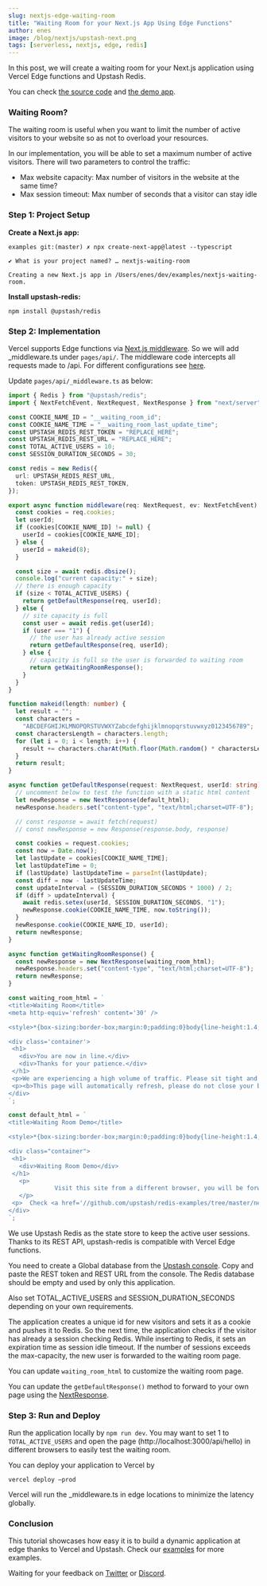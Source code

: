 ```yaml
---
slug: nextjs-edge-waiting-room
title: "Waiting Room for your Next.js App Using Edge Functions"
author: enes
image: /blog/nextjs/upstash-next.png
tags: [serverless, nextjs, edge, redis]
---
```


In this post, we will create a waiting room for your Next.js application using Vercel Edge functions and Upstash Redis.

You can check [the source code](https://github.com/upstash/redis-examples/tree/master/nextjs-waiting-room) and [the demo app](https://nextjs-waiting-room.vercel.app/api/hello).

### Waiting Room?

The waiting room is useful when you want to limit the number of active visitors to your website so as not to overload your resources.

In our implementation, you will be able to set a maximum number of active visitors. There will two parameters to control the traffic:

- Max website capacity: Max number of visitors in the website at the same time?
- Max session timeout: Max number of seconds that a visitor can stay idle

### Step 1: Project Setup

**Create a Next.js app:**

```shell
examples git:(master) ✗ npx create-next-app@latest --typescript

✔ What is your project named? … nextjs-waiting-room

Creating a new Next.js app in /Users/enes/dev/examples/nextjs-waiting-room.
```

**Install upstash-redis:**

```shell
npm install @upstash/redis
```

### Step 2: Implementation

Vercel supports Edge functions via [Next.js middleware](https://nextjs.org/docs/middleware). So we will add \_middleware.ts under `pages/api/`. The middleware code intercepts all requests made to /api. For different configurations see [here](https://vercel.com/docs/concepts/functions/edge-functions#middleware-running-order).

Update `pages/api/_middleware.ts` as below:

```typescript
import { Redis } from "@upstash/redis";
import { NextFetchEvent, NextRequest, NextResponse } from "next/server";

const COOKIE_NAME_ID = "__waiting_room_id";
const COOKIE_NAME_TIME = "__waiting_room_last_update_time";
const UPSTASH_REDIS_REST_TOKEN = "REPLACE_HERE";
const UPSTASH_REDIS_REST_URL = "REPLACE_HERE";
const TOTAL_ACTIVE_USERS = 10;
const SESSION_DURATION_SECONDS = 30;

const redis = new Redis({
  url: UPSTASH_REDIS_REST_URL,
  token: UPSTASH_REDIS_REST_TOKEN,
});

export async function middleware(req: NextRequest, ev: NextFetchEvent) {
  const cookies = req.cookies;
  let userId;
  if (cookies[COOKIE_NAME_ID] != null) {
    userId = cookies[COOKIE_NAME_ID];
  } else {
    userId = makeid(8);
  }

  const size = await redis.dbsize();
  console.log("current capacity:" + size);
  // there is enough capacity
  if (size < TOTAL_ACTIVE_USERS) {
    return getDefaultResponse(req, userId);
  } else {
    // site capacity is full
    const user = await redis.get(userId);
    if (user === "1") {
      // the user has already active session
      return getDefaultResponse(req, userId);
    } else {
      // capacity is full so the user is forwarded to waiting room
      return getWaitingRoomResponse();
    }
  }
}

function makeid(length: number) {
  let result = "";
  const characters =
    "ABCDEFGHIJKLMNOPQRSTUVWXYZabcdefghijklmnopqrstuvwxyz0123456789";
  const charactersLength = characters.length;
  for (let i = 0; i < length; i++) {
    result += characters.charAt(Math.floor(Math.random() * charactersLength));
  }
  return result;
}

async function getDefaultResponse(request: NextRequest, userId: string) {
  // uncomment below to test the function with a static html content
  let newResponse = new NextResponse(default_html);
  newResponse.headers.set("content-type", "text/html;charset=UTF-8");

  // const response = await fetch(request)
  // const newResponse = new Response(response.body, response)

  const cookies = request.cookies;
  const now = Date.now();
  let lastUpdate = cookies[COOKIE_NAME_TIME];
  let lastUpdateTime = 0;
  if (lastUpdate) lastUpdateTime = parseInt(lastUpdate);
  const diff = now - lastUpdateTime;
  const updateInterval = (SESSION_DURATION_SECONDS * 1000) / 2;
  if (diff > updateInterval) {
    await redis.setex(userId, SESSION_DURATION_SECONDS, "1");
    newResponse.cookie(COOKIE_NAME_TIME, now.toString());
  }
  newResponse.cookie(COOKIE_NAME_ID, userId);
  return newResponse;
}

async function getWaitingRoomResponse() {
  const newResponse = new NextResponse(waiting_room_html);
  newResponse.headers.set("content-type", "text/html;charset=UTF-8");
  return newResponse;
}

const waiting_room_html = `
<title>Waiting Room</title>
<meta http-equiv='refresh' content='30' />

<style>*{box-sizing:border-box;margin:0;padding:0}body{line-height:1.4;font-size:1rem;font-family:ui-sans-serif,system-ui,-apple-system,BlinkMacSystemFont,"Segoe UI",Roboto,"Helvetica Neue",Arial,"Noto Sans",sans-serif;padding:2rem;display:grid;place-items:center;min-height:100vh}.container{width:100%;max-width:800px}p{margin-top:.5rem}</style>

<div class='container'>
 <h1>
   <div>You are now in line.</div>
   <div>Thanks for your patience.</div>
 </h1>
 <p>We are experiencing a high volume of traffic. Please sit tight and we will let you in soon. </p>
 <p><b>This page will automatically refresh, please do not close your browser.</b></p>
</div>
`;

const default_html = `
<title>Waiting Room Demo</title>

<style>*{box-sizing:border-box;margin:0;padding:0}body{line-height:1.4;font-size:1rem;font-family:ui-sans-serif,system-ui,-apple-system,BlinkMacSystemFont,"Segoe UI",Roboto,"Helvetica Neue",Arial,"Noto Sans",sans-serif;padding:2rem;display:grid;place-items:center;min-height:100vh}.container{width:100%;max-width:800px}p{margin-top:.5rem}</style>

<div class="container">
 <h1>
   <div>Waiting Room Demo</div>
 </h1>
   <p>
             Visit this site from a different browser, you will be forwarded to the waiting room when the capacity is full.
   </p>
 <p>  Check <a href='//github.com/upstash/redis-examples/tree/master/nextjs-waiting-room' style={{"color": "blue"}}>this project </a> to set up a waiting room for your website.</p>
</div>
`;
```

We use Upstash Redis as the state store to keep the active user sessions. Thanks to its REST API, upstash-redis is compatible with Vercel Edge functions.

You need to create a Global database from the [Upstash console](https://console.upstash.com). Copy and paste the REST token and REST URL from the console. The Redis database should be empty and used by only this application.

Also set TOTAL_ACTIVE_USERS and SESSION_DURATION_SECONDS depending on your own requirements.

The application creates a unique id for new visitors and sets it as a cookie and pushes it to Redis. So the next time, the application checks if the visitor has already a session checking Redis. While inserting to Redis, it sets an expiration time as session idle timeout. If the number of sessions exceeds the max-capacity, the new user is forwarded to the waiting room page.

You can update `waiting_room_html` to customize the waiting room page.

You can update the `getDefaultResponse()` method to forward to your own page using the [NextResponse](https://vercel.com/docs/concepts/functions/edge-functions#nextresponse).

### Step 3: Run and Deploy

Run the application locally by `npm run dev`. You may want to set 1 to `TOTAL_ACTIVE_USERS` and open the page (http://localhost:3000/api/hello) in different browsers to easily test the waiting room.

You can deploy your application to Vercel by

`vercel deploy –prod`

Vercel will run the \_middleware.ts in edge locations to minimize the latency globally.

### Conclusion

This tutorial showcases how easy it is to build a dynamic application at edge thanks to Vercel and Upstash. Check our [examples](https://docs.upstash.com/redis/redis/examples) for more examples.

Waiting for your feedback on [Twitter](https://twitter.com/upstash) or [Discord](https://discord.gg/w9SenAtbme).
